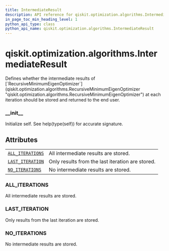 ```yaml
---
title: IntermediateResult
description: API reference for qiskit.optimization.algorithms.IntermediateResult
in_page_toc_min_heading_level: 1
python_api_type: class
python_api_name: qiskit.optimization.algorithms.IntermediateResult
---
```


<span id="qiskit-optimization-algorithms-intermediateresult" />

# qiskit.optimization.algorithms.IntermediateResult

<Class id="qiskit.optimization.algorithms.IntermediateResult" isDedicatedPage={true} github="https://github.com/qiskit-community/qiskit-aqua/tree/stable/0.8/qiskit/optimization/algorithms/recursive_minimum_eigen_optimizer.py" signature="IntermediateResult(value)">
  Defines whether the intermediate results of [`RecursiveMinimumEigenOptimizer`](qiskit.optimization.algorithms.RecursiveMinimumEigenOptimizer "qiskit.optimization.algorithms.RecursiveMinimumEigenOptimizer") at each iteration should be stored and returned to the end user.

  ### \_\_init\_\_

  <Function id="qiskit.optimization.algorithms.IntermediateResult.__init__" name="__init__" signature="__init__()">
    Initialize self. See help(type(self)) for accurate signature.
  </Function>

  ## Attributes

  |                                                                                                                                                          |                                                  |
  | -------------------------------------------------------------------------------------------------------------------------------------------------------- | ------------------------------------------------ |
  | [`ALL_ITERATIONS`](#qiskit.optimization.algorithms.IntermediateResult.ALL_ITERATIONS "qiskit.optimization.algorithms.IntermediateResult.ALL_ITERATIONS") | All intermediate results are stored.             |
  | [`LAST_ITERATION`](#qiskit.optimization.algorithms.IntermediateResult.LAST_ITERATION "qiskit.optimization.algorithms.IntermediateResult.LAST_ITERATION") | Only results from the last iteration are stored. |
  | [`NO_ITERATIONS`](#qiskit.optimization.algorithms.IntermediateResult.NO_ITERATIONS "qiskit.optimization.algorithms.IntermediateResult.NO_ITERATIONS")    | No intermediate results are stored.              |

  ### ALL\_ITERATIONS

  <Attribute id="qiskit.optimization.algorithms.IntermediateResult.ALL_ITERATIONS" name="ALL_ITERATIONS" attributeValue="= 2">
    All intermediate results are stored.
  </Attribute>

  ### LAST\_ITERATION

  <Attribute id="qiskit.optimization.algorithms.IntermediateResult.LAST_ITERATION" name="LAST_ITERATION" attributeValue="= 1">
    Only results from the last iteration are stored.
  </Attribute>

  ### NO\_ITERATIONS

  <Attribute id="qiskit.optimization.algorithms.IntermediateResult.NO_ITERATIONS" name="NO_ITERATIONS" attributeValue="= 0">
    No intermediate results are stored.
  </Attribute>
</Class>

